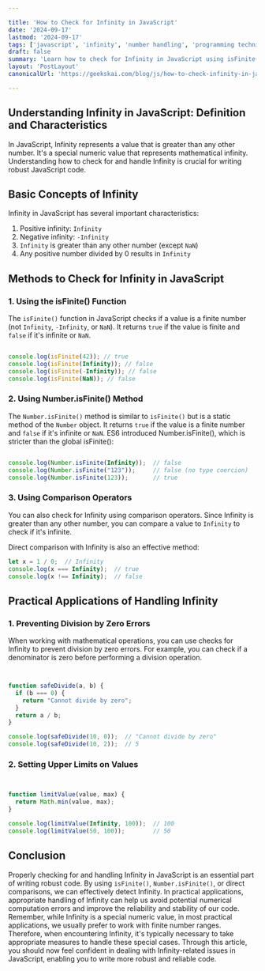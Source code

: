 ```yaml
---

title: 'How to Check for Infinity in JavaScript'
date: '2024-09-17'
lastmod: '2024-09-17'
tags: ['javascript', 'infinity', 'number handling', 'programming techniques']
draft: false
summary: 'Learn how to check for Infinity in JavaScript using isFinite(), Number.isFinite(), and comparison operators, plus tips for handling infinite values in real programming situations.'
layout: 'PostLayout'
canonicalUrl: 'https://geekskai.com/blog/js/how-to-check-infinity-in-javascript/'

---
```


## Understanding Infinity in JavaScript: Definition and Characteristics


In JavaScript, Infinity represents a value that is greater than any other number. It's a special numeric value that represents mathematical infinity. Understanding how to check for and handle Infinity is crucial for writing robust JavaScript code.




## Basic Concepts of Infinity
Infinity in JavaScript has several important characteristics:

1. Positive infinity: `Infinity`
2. Negative infinity: `-Infinity`
3. `Infinity` is greater than any other number (except `NaN`)
4. Any positive number divided by 0 results in `Infinity`


## Methods to Check for Infinity in JavaScript

### 1. Using the isFinite() Function

The `isFinite()` function in JavaScript checks if a value is a finite number (not `Infinity`, `-Infinity`, or `NaN`). It returns `true` if the value is finite and `false` if it's infinite or `NaN`.

```javascript

console.log(isFinite(42)); // true
console.log(isFinite(Infinity)); // false
console.log(isFinite(-Infinity)); // false
console.log(isFinite(NaN)); // false

```

### 2. Using Number.isFinite() Method

The `Number.isFinite()` method is similar to `isFinite()` but is a static method of the `Number` object. It returns `true` if the value is a finite number and `false` if it's infinite or `NaN`.
ES6 introduced Number.isFinite(), which is stricter than the global isFinite():


```javascript

console.log(Number.isFinite(Infinity));  // false
console.log(Number.isFinite("123"));     // false (no type coercion)
console.log(Number.isFinite(123));       // true

```

### 3. Using Comparison Operators

You can also check for Infinity using comparison operators. Since Infinity is greater than any other number, you can compare a value to `Infinity` to check if it's infinite.

Direct comparison with Infinity is also an effective method:

```javascript
let x = 1 / 0;  // Infinity
console.log(x === Infinity);  // true
console.log(x !== Infinity);  // false
```
## Practical Applications of Handling Infinity

### 1. Preventing Division by Zero Errors
    
When working with mathematical operations, you can use checks for Infinity to prevent division by zero errors. For example, you can check if a denominator is zero before performing a division operation.

```javascript


function safeDivide(a, b) {
  if (b === 0) {
    return "Cannot divide by zero";
  }
  return a / b;
}

console.log(safeDivide(10, 0));  // "Cannot divide by zero"
console.log(safeDivide(10, 2));  // 5
```

### 2. Setting Upper Limits on Values


```javascript


function limitValue(value, max) {
  return Math.min(value, max);
}

console.log(limitValue(Infinity, 100));  // 100
console.log(limitValue(50, 100));        // 50

```


## Conclusion

Properly checking for and handling Infinity in JavaScript is an essential part of writing robust code. By using `isFinite()`, `Number.isFinite()`, or direct comparisons, we can effectively detect Infinity. In practical applications, appropriate handling of Infinity can help us avoid potential numerical computation errors and improve the reliability and stability of our code.
Remember, while Infinity is a special numeric value, in most practical applications, we usually prefer to work with finite number ranges. Therefore, when encountering Infinity, it's typically necessary to take appropriate measures to handle these special cases.
Through this article, you should now feel confident in dealing with Infinity-related issues in JavaScript, enabling you to write more robust and reliable code.






